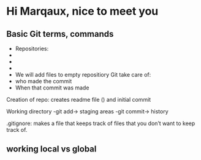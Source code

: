 # Hi Marqaux, nice to meet you

## Basic Git terms, commands 

* Repositories: 
- 
-
-

* 
We will add files to empty repositiory
Git take care of: 
- who made the commit
- When that commit was made 


Creation of repo: creates readme file () and initial commit 

Working directory -git add-> staging areas -git commit-> history 

.gitignore: makes a file that keeps track of files that you don't want to keep track of. 


## working local vs global 

```r

```

